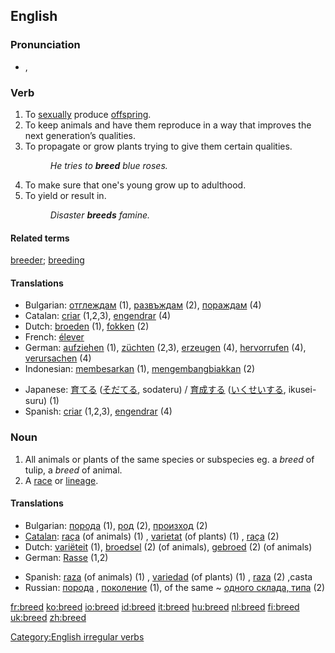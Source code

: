 ==English==

===Pronunciation===
*{{SAMPA|/bri:d/}}, {{IPA|/briːd/}}

===Verb===
{{en-verb|breeds|breeding|bred}}

# To [[sexually]] produce [[offspring]].
# To keep animals and have them reproduce in a way that improves the next generation’s qualities.
# To propagate or grow plants trying to give them certain qualities.
#: ''He tries to '''breed''' blue roses.''
# To make sure that one's young grow up to adulthood.
# To yield or result in.
#: ''Disaster '''breeds''' famine.''

====Related terms====
[[breeder]]; [[breeding]]

====Translations====
{{rfc-trans}}
{{top}}
*Bulgarian: [[отглеждам]] (1), [[развъждам]] (2), [[пораждам]] (4)
*Catalan: [[criar]] (1,2,3), [[engendrar]] (4)
*Dutch: [[broeden]] (1), [[fokken]] (2)
*French: [[élever]]
*German: [[aufziehen]] (1), [[züchten]] (2,3), [[erzeugen]] (4), [[hervorrufen]] (4), [[verursachen]] (4)
*Indonesian: [[besar|membesarkan]] (1), [[kembang-biak|mengembangbiakkan]] (2)
{{mid}}
*Japanese: [[育てる]] ([[そだてる]], sodateru) / [[育成]]する ([[いくせい]]する, ikusei-suru) (1)
*Spanish: [[criar]] (1,2,3), [[engendrar]] (4)
{{bottom}}

===Noun===
{{en-noun}}

# All animals or plants of the same species or subspecies eg. a ''breed'' of tulip, a ''breed'' of animal.
# A [[race]] or [[lineage]].

====Translations====
{{rfc-trans}}
{{top}}
*Bulgarian: [[порода]] {{f}} (1), [[род]] {{m}} (2), [[произход]] {{m}} (2)
*[[Catalan]]: [[raça]] (of animals) (1) {{f}}, [[varietat]] (of plants) (1) {{f}}, [[raça]] (2) {{f}}
*Dutch: [[variëteit]] {{f}} (1), [[broedsel]] {{n}} (2) (of animals), [[gebroed]] {{n}} (2) (of animals)
*German: [[Rasse]] (1,2) {{f}}
{{mid}}
*Spanish: [[raza]] (of animals) (1) {{f}}, [[variedad]] (of plants) (1) {{f}}, [[raza]] (2) {{f}},casta {{m}}
*Russian: [[порода]] {{f}}, [[поколение]] {{n}} (1), of the same ~ [[одного склада, типа]] (2)
{{bottom}}

[[Category:English irregular verbs]]

[[fr:breed]]
[[ko:breed]]
[[io:breed]]
[[id:breed]]
[[it:breed]]
[[hu:breed]]
[[nl:breed]]
[[fi:breed]]
[[uk:breed]]
[[zh:breed]]